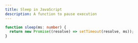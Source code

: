 ```yaml
---
title: Sleep in JavaScript
description: A function to pause execution
---
```


```typescript
function sleep(ms: number) {
  return new Promise((resolve) => setTimeout(resolve, ms));
}
```
